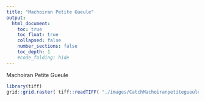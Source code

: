 ```yaml
---
title: "Machoiran Petite Gueule"
output:
  html_document:
    toc: true
    toc_float: true
    collapsed: false
    number_sections: false
    toc_depth: 1
    #code_folding: hide
---
```

</div>
<div class="col-sm-6">
Machoiran Petite Gueule
```r
library(tiff)
grid::grid.raster( tiff::readTIFF( "./images/CatchMachoiranpetitegueule.tiff") )
```
</a>
</div>